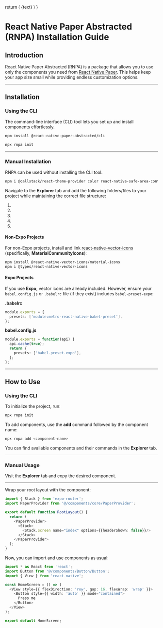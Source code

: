   return (
    <span className="bg-zinc-100 dark:bg-zinc-700 text-sm p-[3px] rounded-xl px-3">{text}</span>
  )
}

# React Native Paper Abstracted (RNPA) Installation Guide

## Introduction
React Native Paper Abstracted (RNPA) is a package that allows you to use only the components you need from [React Native Paper](https://reactnativepaper.com). This helps keep your app size small while providing endless customization options.

---

## Installation

### Using the CLI
The command-line interface (CLI) tool lets you set up and install components effortlessly.

```bash
npm install @react-native-paper-abstracted/cli
```

```bash
npx rnpa init
```

---

### Manual Installation
RNPA can be used without installing the CLI tool.

```bash
npm i @callstack/react-theme-provider color react-native-safe-area-context
```

Navigate to the **Explorer** tab and add the following folders/files to your project while maintaining the correct file structure:

1. <Highlight text="/core" />
2. <Highlight text="/styles" />
3. <Highlight text="/utils" />
4. <Highlight text="/types.tsx" />
5. <Highlight text="/constants.tsx" />

#### Non-Expo Projects
For non-Expo projects, install and link [react-native-vector-icons](https://github.com/oblador/react-native-vector-icons) (specifically, **MaterialCommunityIcons**):

```bash
npm install @react-native-vector-icons/material-icons
npm i @types/react-native-vector-icons
```

#### Expo Projects
If you use **Expo**, vector icons are already included. However, ensure your `babel.config.js` or `.babelrc` file (if they exist) includes `babel-preset-expo`:

**.babelrc**
```ts
module.exports = {
  presets: ['module:metro-react-native-babel-preset'],
};
```

**babel.config.js**
```ts
module.exports = function(api) {
  api.cache(true);
  return {
    presets: ['babel-preset-expo'],
  };
};
```

---

## How to Use

### Using the CLI

To initialize the project, run:
```bash
npx rnpa init
```

To add components, use the **add** command followed by the component name:
```bash
npx rnpa add <component-name>
```

You can find available components and their commands in the **Explorer** tab.

---

### Manual Usage

Visit the **Explorer** tab and copy the desired component.

---

Wrap your root layout with the <Highlight text="PaperProvider" /> component:

```ts
import { Stack } from 'expo-router';
import PaperProvider from '@/components/core/PaperProvider';

export default function RootLayout() {
  return (
    <PaperProvider>
      <Stack>
        <Stack.Screen name="index" options={{headerShown: false}}/>
      </Stack>
    </PaperProvider>
  );
}
```

Now, you can import and use components as usual:

```ts
import * as React from 'react';
import Button from '@/components/Button/Button';
import { View } from 'react-native';

const HomeScreen = () => (
  <View style={{ flexDirection: 'row', gap: 16, flexWrap: 'wrap' }}>
    <Button style={{ width: 'auto' }} mode="contained">
      Press me
    </Button>  
  </View>
);

export default HomeScreen;
```

